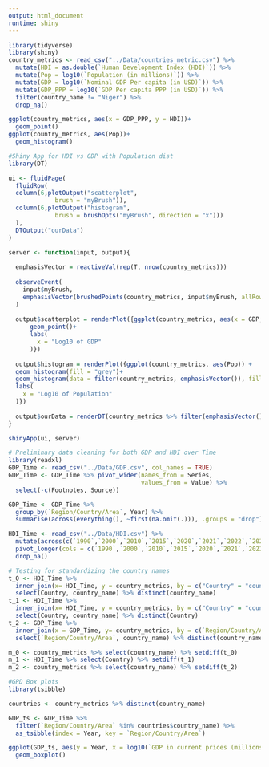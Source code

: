 ```yaml
---
output: html_document
runtime: shiny
---
```

```r
library(tidyverse)
library(shiny)
country_metrics <- read_csv("../Data/countries_metric.csv") %>% 
  mutate(HDI = as.double(`Human Development Index (HDI)`)) %>%
  mutate(Pop = log10(`Population (in millions)`)) %>%  
  mutate(GDP = log10(`Nominal GDP Per capita (in USD)`)) %>%
  mutate(GDP_PPP = log10(`GDP Per capita PPP (in USD)`)) %>% 
  filter(country_name != "Niger") %>% 
  drop_na()

ggplot(country_metrics, aes(x = GDP_PPP, y = HDI))+
  geom_point()
ggplot(country_metrics, aes(Pop))+
  geom_histogram()
```

```r
#Shiny App for HDI vs GDP with Population dist
library(DT)

ui <- fluidPage(
  fluidRow(
  column(6,plotOutput("scatterplot",
             brush = "myBrush")),
  column(6,plotOutput("histogram",
             brush = brushOpts("myBrush", direction = "x")))
  ),
  DTOutput("ourData")
)

server <- function(input, output){
  
  emphasisVector = reactiveVal(rep(T, nrow(country_metrics)))
  
  observeEvent(
    input$myBrush,
    emphasisVector(brushedPoints(country_metrics, input$myBrush, allRows = T)$selected_)
  )
  
  output$scatterplot = renderPlot({ggplot(country_metrics, aes(x = GDP, y = HDI, alpha = emphasisVector()))+
      geom_point()+
      labs(
        x = "Log10 of GDP"
      )})
  
  output$histogram = renderPlot({ggplot(country_metrics, aes(Pop)) +
  geom_histogram(fill = "grey")+
  geom_histogram(data = filter(country_metrics, emphasisVector()), fill = "grey10")+
  labs(
    x = "Log10 of Population"
  )})
  
  output$ourData = renderDT(country_metrics %>% filter(emphasisVector()))
}

shinyApp(ui, server)
```

```r
# Preliminary data cleaning for both GDP and HDI over Time
library(readxl)
GDP_Time <- read_csv("../Data/GDP.csv", col_names = TRUE) 
GDP_Time <- GDP_Time %>% pivot_wider(names_from = Series,
                                     values_from = Value) %>% 
  select(-c(Footnotes, Source))

GDP_Time <- GDP_Time %>% 
  group_by(`Region/Country/Area`, Year) %>% 
  summarise(across(everything(), ~first(na.omit(.))), .groups = "drop")

HDI_Time <- read_csv("../Data/HDI.csv") %>% 
  mutate(across(c(`1990`,`2000`,`2010`,`2015`,`2020`,`2021`,`2022`,`2023`), as.numeric)) %>% 
  pivot_longer(cols = c(`1990`,`2000`,`2010`,`2015`,`2020`,`2021`,`2022`,`2023`), names_to = "Year", values_to = "HDI") %>% 
  drop_na()
```

```r
# Testing for standardizing the country names
t_0 <- HDI_Time %>% 
  inner_join(x= HDI_Time, y = country_metrics, by = c("Country" = "country_name"), keep = TRUE) %>% 
  select(Country, country_name) %>% distinct(country_name)
t_1 <- HDI_Time %>% 
  inner_join(x= HDI_Time, y = country_metrics, by = c("Country" = "country_name"), keep = TRUE) %>% 
  select(Country, country_name) %>% distinct(Country)
t_2 <- GDP_Time %>% 
  inner_join(x = GDP_Time, y= country_metrics, by = c(`Region/Country/Area` = "country_name"), keep = TRUE) %>% 
  select(`Region/Country/Area`, country_name) %>% distinct(country_name)

m_0 <- country_metrics %>% select(country_name) %>% setdiff(t_0)
m_1 <- HDI_Time %>% select(Country) %>% setdiff(t_1)
m_2 <- country_metrics %>% select(country_name) %>% setdiff(t_2)
```

```r
#GPD Box plots
library(tsibble)

countries <- country_metrics %>% distinct(country_name)

GDP_ts <- GDP_Time %>%
  filter(`Region/Country/Area` %in% countries$country_name) %>% 
  as_tsibble(index = Year, key = `Region/Country/Area`)

ggplot(GDP_ts, aes(y = Year, x = log10(`GDP in current prices (millions of US dollars)`), group = Year))+
  geom_boxplot()
```




